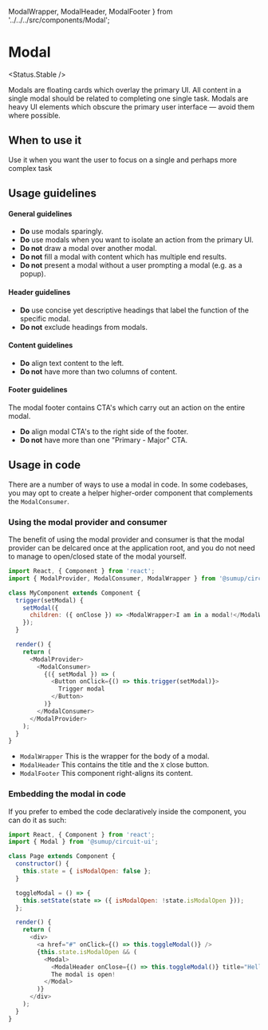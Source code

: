   ModalWrapper,
  ModalHeader,
  ModalFooter
} from '../../../src/components/Modal';

# Modal

<Status.Stable />

Modals are floating cards which overlay the primary UI. All content in a single
modal should be related to completing one single task. Modals are heavy UI
elements which obscure the primary user interface — avoid them where possible.

<Story id="components-modal--base" />

<Props of={ModalWrapper} />
<Props of={ModalHeader} />
<Props of={ModalFooter} />

## When to use it

Use it when you want the user to focus on a single and perhaps more complex task

## Usage guidelines

#### General guidelines

- **Do** use modals sparingly.
- **Do** use modals when you want to isolate an action from the primary UI.
- **Do not** draw a modal over another modal.
- **Do not** fill a modal with content which has multiple end results.
- **Do not** present a modal without a user prompting a modal (e.g. as a popup).

#### Header guidelines

- **Do** use concise yet descriptive headings that label the function of the specific modal.
- **Do not** exclude headings from modals.

#### Content guidelines

- **Do** align text content to the left.
- **Do not** have more than two columns of content.

#### Footer guidelines

The modal footer contains CTA's which carry out an action on the entire modal.

- **Do** align modal CTA's to the right side of the footer.
- **Do not** have more than one "Primary - Major" CTA.

## Usage in code

There are a number of ways to use a modal in code. In some codebases, you
may opt to create a helper higher-order component that complements the
`ModalConsumer`.

### Using the modal provider and consumer

The benefit of using the modal provider and consumer is that the modal provider
can be delcared once at the application root, and you do not need to manage
to open/closed state of the modal yourself.

```javascript
import React, { Component } from 'react';
import { ModalProvider, ModalConsumer, ModalWrapper } from '@sumup/circuit-ui';

class MyComponent extends Component {
  trigger(setModal) {
    setModal({
      children: ({ onClose }) => <ModalWrapper>I am in a modal!</ModalWrapper>
    });
  }

  render() {
    return (
      <ModalProvider>
        <ModalConsumer>
          {({ setModal }) => (
            <Button onClick={() => this.trigger(setModal)}>
              Trigger modal
            </Button>
          )}
        </ModalConsumer>
      </ModalProvider>
    );
  }
}
```

- `ModalWrapper` This is the wrapper for the body of a modal.
- `ModalHeader` This contains the title and the `X` close button.
- `ModalFooter` This component right-aligns its content.

### Embedding the modal in code

If you prefer to embed the code declaratively inside the component, you can
do it as such:

```javascript
import React, { Component } from 'react';
import { Modal } from '@sumup/circuit-ui';

class Page extends Component {
  constructor() {
    this.state = { isModalOpen: false };
  }

  toggleModal = () => {
    this.setState(state => ({ isModalOpen: !state.isModalOpen }));
  };

  render() {
    return (
      <div>
        <a href="#" onClick={() => this.toggleModal()} />
        {this.state.isModalOpen && (
          <Modal>
            <ModalHeader onClose={() => this.toggleModal()} title="Hello" />
            The modal is open!
          </Modal>
        )}
      </div>
    );
  }
}
```
